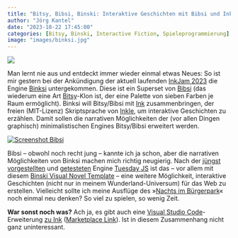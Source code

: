 ```yaml
---
title: "Bitsy, Bibsi, Binski: Interaktive Geschichten mit Bibsi und Ink"
author: "Jörg Kantel"
date: "2023-10-22 17:45:00"
categories: [Bitsy, Binski, Interactive Fiction, Spieleprogrammierung]
image: "images/binksi.jpg"
---
```


[![](images/binksi-b.jpg)](https://www.flickr.com/photos/schockwellenreiter/53277426345/)

Man lernt nie aus und entdeckt immer wieder einmal etwas Neues: So ist mir gestern bei der Ankündigung der aktuell laufenden [InkJam 2023](https://itch.io/jam/inkjam-2023) die Engine [Binksi](https://smwhr.github.io/binksi/) untergekommen. Diese ist ein Superset von [Bibsi](https://kool.tools/bipsi/) (das wiederum eine Art [Bitsy](http://cognitiones.kantel-chaos-team.de/multimedia/spieleprogrammierung/bitsy.html)-Klon ist, der eine Palette von sieben Farben je Raum ermöglicht). Binksi will Bitsy/Bibsi mit [Ink](http://cognitiones.kantel-chaos-team.de/multimedia/spieleprogrammierung/inkle.html) zusammenbringen, der freien (MIT-Lizenz) Skriptsprache von [Inkle](https://www.inklestudios.com/), um interaktive Geschichten zu erzählen. Damit sollen die narrativen Möglichkeiten der (vor allen Dingen graphisch) minimalistischen Engines Bitsy/Bibsi erweitert werden.

[![Screenshot Bibsi](images/bipsi.jpg)](https://kool.tools/blog/media/bipsi-006.png)

Bibsi -- obwohl noch recht jung -- kannte ich ja schon, aber die narrativen Möglichkeiten von Binksi machen mich richtig neugierig. Nach der [jüngst vorgestellten](https://kantel.github.io/posts/2023101802_tuesdayjs/) und [getesteten](https://kantel.github.io/posts/2023101901_tuesdayjs_1st_steps/) Engine [Tuesday JS](http://cognitiones.kantel-chaos-team.de/multimedia/spieleprogrammierung/tuesdayjs.html) ist das -- vor allem mit diesem [Binski Visual Novel Template](https://princessinternetcafe.itch.io/tiny-binksi-visual-novel-template) -- eine weitere Möglichkeit, interaktive Geschichten (nicht nur in meinem Wunderland-Universum) für das Web zu erstellen. Vielleicht sollte ich meine Ausflüge des »[Nachts im Bürgerpark](http://blog.schockwellenreiter.de/2022/06/2022060801.html)« noch einmal neu denken? So viel zu spielen, so wenig Zeit.

**War sonst noch was?** Ach ja, es gibt auch eine [Visual Studio Code](http://cognitiones.kantel-chaos-team.de/produktivitaet/visualstudiocode.html)-Erweiterung [zu Ink](https://github.com/sequitur/ink-vscode) ([Marketplace Link](https://marketplace.visualstudio.com/items?itemName=bruno-dias.ink)). Ist in diesem Zusammenhang nicht ganz uninteressant.